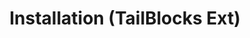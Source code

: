 ---
title: Installation (TailBlocks Ext)
description: How to use shadshots, what are TailBlocks , ShadCn extensions , templates.
---